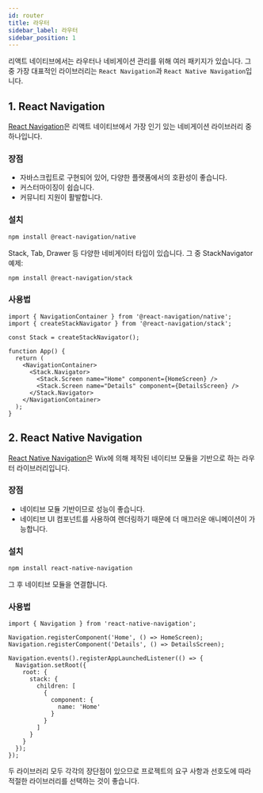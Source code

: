 ```yaml
---
id: router
title: 라우터
sidebar_label: 라우터
sidebar_position: 1
---
```



<AdFitMobileBanner
  unit="DAN-YpcHf9p49U5ykXi8"
  className="adfit-top-mobile"
/>

리액트 네이티브에서는 라우터나 네비게이션 관리를 위해 여러 패키지가 있습니다. 그 중 가장 대표적인 라이브러리는 `React Navigation`과 `React Native Navigation`입니다.

## 1. React Navigation

[React Navigation](https://reactnavigation.org)은 리액트 네이티브에서 가장 인기 있는 네비게이션 라이브러리 중 하나입니다. 

### 장점
- 자바스크립트로 구현되어 있어, 다양한 플랫폼에서의 호환성이 좋습니다.
- 커스터마이징이 쉽습니다.
- 커뮤니티 지원이 활발합니다.

### 설치

```bash
npm install @react-navigation/native
```

Stack, Tab, Drawer 등 다양한 네비게이터 타입이 있습니다. 그 중 StackNavigator 예제:

```bash
npm install @react-navigation/stack
```

### 사용법

```tsx
import { NavigationContainer } from '@react-navigation/native';
import { createStackNavigator } from '@react-navigation/stack';

const Stack = createStackNavigator();

function App() {
  return (
    <NavigationContainer>
      <Stack.Navigator>
        <Stack.Screen name="Home" component={HomeScreen} />
        <Stack.Screen name="Details" component={DetailsScreen} />
      </Stack.Navigator>
    </NavigationContainer>
  );
}
```

## 2. React Native Navigation

[React Native Navigation](https://wix.github.io/react-native-navigation/)은 Wix에 의해 제작된 네이티브 모듈을 기반으로 하는 라우터 라이브러리입니다.

### 장점
- 네이티브 모듈 기반이므로 성능이 좋습니다.
- 네이티브 UI 컴포넌트를 사용하여 렌더링하기 때문에 더 매끄러운 애니메이션이 가능합니다.

### 설치

```bash
npm install react-native-navigation
```

그 후 네이티브 모듈을 연결합니다.

### 사용법

```tsx
import { Navigation } from 'react-native-navigation';

Navigation.registerComponent('Home', () => HomeScreen);
Navigation.registerComponent('Details', () => DetailsScreen);

Navigation.events().registerAppLaunchedListener(() => {
  Navigation.setRoot({
    root: {
      stack: {
        children: [
          {
            component: {
              name: 'Home'
            }
          }
        ]
      }
    }
  });
});
```

두 라이브러리 모두 각각의 장단점이 있으므로 프로젝트의 요구 사항과 선호도에 따라 적절한 라이브러리를 선택하는 것이 좋습니다.

<AdFitMobileBanner
  unit="DAN-weLLBNA8C31gpo1t"
  className="adfit-bottom-mobile"
/>
